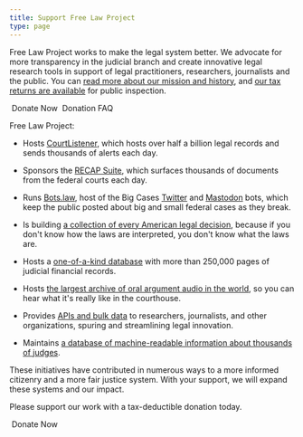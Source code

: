 ```yaml
---
title: Support Free Law Project
type: page
---
```



<p className="lead">Free Law Project works to make the legal system better. We advocate for more transparency in the judicial branch and create innovative legal research tools in support of legal practitioners, researchers, journalists and the public. You can <a href="/about/">read more about our mission and history</a>, and <a href="/non-profit-documents/">our tax returns are available</a> for public inspection.</p>

<div className="py-8">
   <RedButton href="https://donate.free.law/forms/supportflp" size="lg" extraClasses="inline-flex"><HeartIcon className="flex-shrink-0 h-5 w-5" aria-hidden="true"/>&nbsp;Donate Now</RedButton>
   <WhiteButton href="/donate/help/" size="lg" extraClasses="inline-flex ml-2 hover:bg-gray-100"> <QuestionMarkCircleIcon className="flex-shrink-0 h-5 w-5" aria-hidden="true"/>&nbsp;Donation FAQ</WhiteButton>
</div>


Free Law Project:

 - Hosts [CourtListener][clcom], which hosts over half a billion legal records and sends thousands of alerts each day.

 - Sponsors the [RECAP Suite][recap], which surfaces thousands of documents from the federal courts each day.

 - Runs [Bots.law][b], host of the Big Cases [Twitter][bcb] and [Mastodon][bcbm] bots, which keep the public posted about big and small federal cases as they break.

 - Is building [a collection of every American legal decision][opinions], because if you don't know how the laws are interpreted, you don't know what the laws are.

 - Hosts a [one-of-a-kind database][fds] with more than 250,000 pages of judicial financial records.

 - Hosts [the largest archive of oral argument audio in the world][oa], so you can hear what it's really like in the courthouse.
 
 - Provides [APIs and bulk data][api] to researchers, journalists, and other organizations, spuring and streamlining legal innovation.

 - Maintains [a database of machine-readable information about thousands of judges][judges].

These initiatives have contributed in numerous ways to a more informed citizenry and a more fair justice system. With your support, we will expand these systems and our impact.

Please support our work with a tax-deductible donation today.

<div className="py-8">
   <RedButton href="https://donate.free.law/forms/supportflp" size="lg" extraClasses="inline-flex"><HeartIcon className="flex-shrink-0 h-5 w-5" aria-hidden="true"/>&nbsp;Donate Now</RedButton>
</div>

[clcom]: https://www.courtlistener.com/
[recap]: /recap/
[archive]: https://www.courtlistener.com/recap/
[opinions]: https://www.courtlistener.com/opinion/
[oa]: https://www.courtlistener.com/audio/
[api]: https://www.courtlistener.com/help/api/
[judges]: https://www.courtlistener.com/person/
[viz]: https://www.courtlistener.com/visualizations/scotus-mapper/
[contact]: /contact/
[fds]: https://www.courtlistener.com/financial-disclosures/
[b]: https://bots.law/
[bcb]: https://twitter.com/big_cases/
[bcbm]: https://law.builders/@bigcases